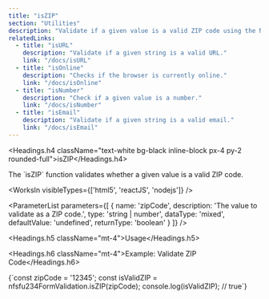 ```yaml
---
title: "isZIP"
section: "Utilities"
description: "Validate if a given value is a valid ZIP code using the NFSFU234FormValidation Library"
relatedLinks:
  - title: "isURL"
    description: "Validate if a given string is a valid URL."
    link: "/docs/isURL"
  - title: "isOnline"
    description: "Checks if the browser is currently online."
    link: "/docs/isOnline"
  - title: "isNumber"
    description: "Check if a given value is a number."
    link: "/docs/isNumber"
  - title: "isEmail"
    description: "Validate if a given string is a valid email."
    link: "/docs/isEmail"
---
```


<Headings.h4 className="text-white bg-black inline-block px-4 py-2 rounded-full">isZIP</Headings.h4>

<Paragraph className="mt-2 text-gray-400">
The `isZIP` function validates whether a given value is a valid ZIP code.
</Paragraph>

<WorksIn visibleTypes={['html5', 'reactJS', 'nodejs']} />

<ParameterList
  parameters={[
    {
      name: 'zipCode',
      description: 'The value to validate as a ZIP code.',
      type: 'string | number',
      dataType: 'mixed',
      defaultValue: 'undefined',
      returnType: 'boolean'
    }
  ]}
/>

<Headings.h5 className="mt-4">Usage</Headings.h5>

<Headings.h6 className="mt-4">Example: Validate ZIP Code</Headings.h6>

<CodeBlock>
{`const zipCode = '12345';
const isValidZIP = nfsfu234FormValidation.isZIP(zipCode);
console.log(isValidZIP); // true`}
</CodeBlock>

<RelatedLinks />
